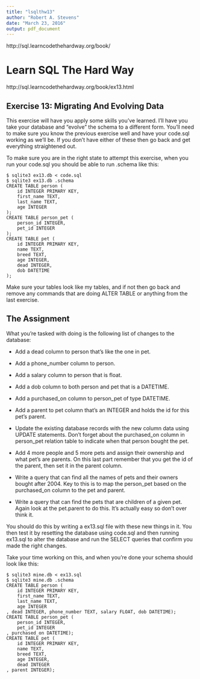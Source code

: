 ```yaml
---
title: "lsqlthw13"
author: "Robert A. Stevens"
date: "March 23, 2016"
output: pdf_document
---
```


http://sql.learncodethehardway.org/book/

# Learn SQL The Hard Way

http://sql.learncodethehardway.org/book/ex13.html

## Exercise 13: Migrating And Evolving Data

This exercise will have you apply some skills you've learned. I'll have you take your database and "evolve" the schema to a different form. You'll need to make sure you know the previous exercise well and have your code.sql working as we'll be. If you don't have either of these then go back and get everything straightened out.

To make sure you are in the right state to attempt this exercise, when you run your code.sql you should be able to run .schema like this:

    $ sqlite3 ex13.db < code.sql
    $ sqlite3 ex13.db .schema
    CREATE TABLE person (
        id INTEGER PRIMARY KEY,
        first_name TEXT,
        last_name TEXT,
        age INTEGER
    );
    CREATE TABLE person_pet (
        person_id INTEGER,
        pet_id INTEGER
    );
    CREATE TABLE pet (
        id INTEGER PRIMARY KEY,
        name TEXT,
        breed TEXT,
        age INTEGER,
        dead INTEGER,
        dob DATETIME
    );

Make sure your tables look like my tables, and if not then go back and remove any commands that are doing ALTER TABLE or anything from the last exercise.

## The Assignment

What you're tasked with doing is the following list of changes to the database:

- Add a dead column to person that's like the one in pet.

- Add a phone_number column to person.

- Add a salary column to person that is float.

- Add a dob column to both person and pet that is a DATETIME.

- Add a purchased_on column to person_pet of type DATETIME.

- Add a parent to pet column that's an INTEGER and holds the id for this pet's parent.

- Update the existing database records with the new column data using UPDATE statements. Don't forget about the purchased_on column in person_pet relation table to indicate when that person bought the pet.

- Add 4 more people and 5 more pets and assign their ownership and what pet's are parents. On this last part remember that you get the id of the parent, then set it in the parent column.

- Write a query that can find all the names of pets and their owners bought after 2004. Key to this is to map the person_pet based on the purchased_on column to the pet and parent.

- Write a query that can find the pets that are children of a given pet. Again look at the pet.parent to do this. It's actually easy so don't over think it.

You should do this by writing a ex13.sql file with these new things in it. You then test it by resetting the database using code.sql and then running ex13.sql to alter the database and run the SELECT queries that confirm you made the right changes.

Take your time working on this, and when you're done your schema should look like this:

    $ sqlite3 mine.db < ex13.sql
    $ sqlite3 mine.db .schema
    CREATE TABLE person (
        id INTEGER PRIMARY KEY,
        first_name TEXT,
        last_name TEXT,
        age INTEGER
    , dead INTEGER, phone_number TEXT, salary FLOAT, dob DATETIME);
    CREATE TABLE person_pet (
        person_id INTEGER,
        pet_id INTEGER
    , purchased_on DATETIME);
    CREATE TABLE pet (
        id INTEGER PRIMARY KEY,
        name TEXT,
        breed TEXT,
        age INTEGER,
        dead INTEGER
    , parent INTEGER);
